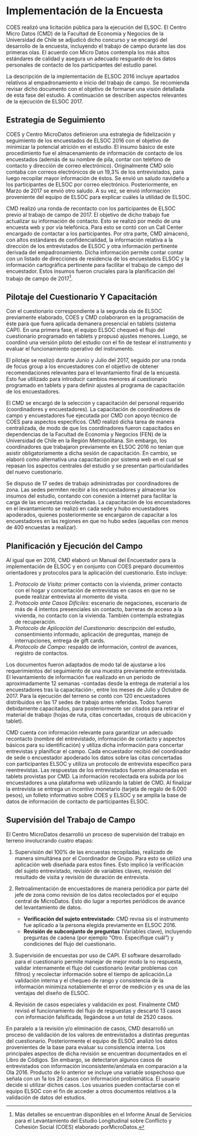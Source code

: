 # Implementación de la Encuesta {#implement-encuesta}

COES realizó una licitación pública para la ejecución del ELSOC. El Centro Micro Datos (CMD) de la Facultad de Economía y Negocios de la Universidad de Chile se adjudicó dicho concurso y se encargó del desarrollo de la encuesta, incluyendo el trabajo de campo durante las dos primeras olas. El acuerdo con Micro Datos contempla los más altos estándares de calidad y asegura un adecuado resguardo de los datos personales de contacto de los participantes del estudio panel.

La descripción de la implementación de ELSOC 2016 incluye apartados relativos al empadronamiento e inicio del trabajo de campo. Se recomienda revisar dicho documento con el objetivo de formarse una visión detallada de esta fase del estudio. A continuación se describen aspectos relevantes de la ejecución de ELSOC 2017.

## Estrategia de Seguimiento

COES y Centro MicroDatos definieron una estrategia de fidelización y seguimiento de los encuestados de ELSOC 2016 con el objetivo de minimizar la potencial atrición en el estudio. El insumo básico de este procedimiento fue el almacenamiento de información de contacto de los encuestados (además de su nombre de pila, contar con teléfono de contacto y dirección de correo electrónico). Originalmente CMD sólo contaba con correos electrónicos de un 19,3% de los entrevistados, para luego recopilar mayor información de éstos. Se envió un saludo navideño a los participantes de ELSOC por correo electrónico. Posteriormente, en Marzo de 2017 se envió otro saludo. A su vez, se envió información proveniente del equipo de ELSOC para explicar cuáles la utilidad de ELSOC.

CMD realizó una ronda de recontacto con los participantes de ELSOC previo al trabajo de campo de 2017. El objetivo de dicho trabajo fue actualizar su información de contacto. Esto se realizó por medio de una encuesta web y por vía telefónica. Para esto se contó con un Call Center encargado de contactar a los participantes. Por otra parte, CMD almacenó, con altos estándares de confidencialidad, la información relativa a la dirección de los entrevistados de ELSOC y otra información pertinente derivada del empadronamiento. Dicha información permite contar contar con un listado de direcciones de residencia de los encuestados ELSOC y la información cartográfica pertinente para facilitar el trabajo de campo del encuestador. Estos insumos fueron cruciales para la planificación del trabajo de campo de 2017^[Más detalles se encuentran disponibles en el Informe Anual de Servicios para el Levantamiento del Estudio Longitudinal sobre Conflicto y Cohesión Social (COES) elaborado porMicroDatos.].

## Pilotaje del Cuestionario Y Capacitación

Con el cuestionario correspondiente a la segunda ola de ELSOC previamente elaborado, COES y CMD colaboraron en la programación de éste para que fuera aplicada demanera presencial en tablets (sistema CAPI). En una primera fase, el equipo ELSOC chequeó el flujo del cuestionario programado en tablets y propusó ajustes menores. Luego, se coordinó una versión piloto del estudio con el fin de testear el instrumento y evaluar el funcionamiento operativo del instrumento.

El pilotaje se realizó durante Junio y Julio del 2017, seguido por una ronda de focus group a los encuestadores con el objetivo de obtener recomendaciones relevantes para el levantamiento final de la encuesta. Esto fue utilizado para introducir cambios menores al cuestionario programado en tablets y para definir ajustes al programa de capacitación de los encuestadores.

El CMD se encargó de la selección y capacitación del personal requerido (coordinadores y encuestadores). La capacitación de coordinadores de campo y encuestadores fue ejecutada por CMD con apoyo técnico de COES para aspectos específicos. CMD realizó dicha tarea de manera centralizada, de modo de que los coordinadores fueron capacitados en dependencias de la Facultad de Economía y Negocios (FEN) de la Universidad de Chile en la Región Metropolitana. Sin embargo, los coordinadores que trabajaron previamente en ELSOC 2016 no tenían que asistir obligatoriamente a dicha sesión de capacitación. En cambio, se elaboró como alternativa una capacitación por sistema web en el cual se repasan los aspectos centrales del estudio y se presentan particularidades del nuevo cuestionario.

Se dispuso de 17 sedes de trabajo administradas por coordinadores de zona. Las sedes permiten recibir a los encuestadores y almacenar los insumos del estudio, contando con conexión a internet para facilitar la carga de las encuestas recolectadas. La capacitación de los encuestadores en el levantamiento se realizó en cada sede y hubo encuestadores apoderados, quienes posteriormente se encargaron de capacitar a los encuestadores en las regiones en que no hubo sedes (aquellas con menos de 400 encuestas a realizar).

## Planificación y Ejecución del Campo

Al igual que en 2016, CMD elaboró un Manual del Encuestador para la implementación de ELSOC y en conjunto con COES preparó documentos orientadores y protocolos para la aplicación del cuestionario. Esto incluye:

1. *Protocolo de Visita:* primer contacto con la vivienda, primer contacto con el hogar y concertación de entrevistas en casos en que no se puede realizar entrevista al momento de visita.
2. *Protocolo ante Casos Difíciles:* escenario de negaciones, escenario de más de 4 intentos presenciales sin contacto, barreras de acceso a la vivienda, no contacto con la vivienda. También contempla estrategias de recuperación.
3. *Protocolo de Aplicación del Cuestionario:* descripción del estudio, consentimiento informado, aplicación de preguntas, manejo de interrupciones, entrega de gift cards.
4. *Protocolo de Campo:* respaldo de información, control de avances, registro de contactos. 

Los documentos fueron adaptados de modo tal de ajustarse a los requerimientos del seguimiento de una muestra previamente entrevistada. El levantamiento de información fue realizado en un período de aproximadamente 12 semanas -contadas desde la entrega de material a los encuestadores tras la capacitación-, entre los meses de Julio y Octubre de 2017. Para la ejecución del terreno se contó con 120 encuestadores distribuidos en las 17 sedes de trabajo antes referidas. Todos fueron debidamente capacitados, para posteriormente ser citados para retirar el material de trabajo (hojas de ruta, citas concertadas, croquis de ubicación y tablet).

CMD cuenta con información relevante para garantizar un adecuado recontacto (nombre del entrevistado, información de contacto y aspectos básicos para su identificación) y utiliza dicha información para concertar entrevistas y planificar el campo. Cada encuestador recibió del coordinador de sede o encuestador apoderado los datos sobre las citas concertadas con participantes ELSOC y utiliza un protocolo de entrevista específico para reentrevistas. Las respuestas de los entrevistados fueron almacenadas en tablets provistas por CMD. La información recolectada era subida por los encuestadores a una plataforma web utilizando la tablet de CMD.
Al finalizar la entrevista se entrega un incentivo monetario (tarjeta de regalo de 6.000 pesos), un folleto informativo sobre COES y ELSOC y se amplía la base de datos de información de contacto de participantes ELSOC.

## Supervisión del Trabajo de Campo

El Centro MicroDatos desarrolló un proceso de supervisión del trabajo en terreno involucrando cuatro etapas:

1. Supervisión del 100% de las encuestas recopiladas, realizado de manera simultánea por el Coordinador de Grupo. Para esto se utilizó una aplicación web diseñada para estos fines. Esto implicó la verificación del sujeto entrevistado, revisión de variables claves, revisión del resultado de visita y revisión de duración de entrevista.
2. Retroalimentación de encuestadores de manera periódica por parte del jefe de zona como revisión de los datos recolectados por el equipo central de MicroDatos. Esto dio lugar a reportes periódicos de avance del levantamiento de datos. 

    - **Verificación del sujeto entrevistado:** CMD revisa sis el instrumento fue aplicado a la persona elegida previamente en ELSOC 2016. 
    - **Revisión de subconjunto de preguntas** (Variables clave), incluyendo preguntas de cadena (por ejemplo “Otro. Especifique cuál”) y condiciones del flujo del cuestionario.
3. Supervisión de encuestas por uso de CAPI. El software desarrollado para el cuestionario permite manejar de mejor modo la no respuesta, validar internamente el flujo del cuestionario (evitar problemas con filtros) y recolectar información sobre el tiempo de aplicación.La validación interna y el chequeo de rango y consistencia de la información minimiza notablemente el error de medición y es una de las ventajas del diseño de ELSOC.
4. Revisión de casos especiales y validación ex post. Finalmente CMD revisó el funcionamiento del flujo de respuestas y descartó 13 casos con información falsificada, llegándose a un total de 2520 casos.

En paralelo a la revisión y/o eliminación de casos, CMD desarrolló un proceso de validación de los valores de entrevistados a distintas preguntas del cuestionario. Posteriormente el equipo de ELSOC analizó los datos provenientes de la base para evaluar su consistencia interna. Los principales aspectos de dicha revisión se encuentran documentados en el Libro de Códigos. Sin embargo, se detectaron algunos casos de entrevistados con información inconsistente/anómala en comparación a la Ola 2016. Producto de lo anterior se incluye una variable sospechoso que señala con un 1a los 26 casos con información problemática. El usuario decide si utilizar dichos casos. Los usuarios pueden contactarse con el equipo ELSOC con el fin de acceder a otros documentos relativos a la validación de datos del estudios.

